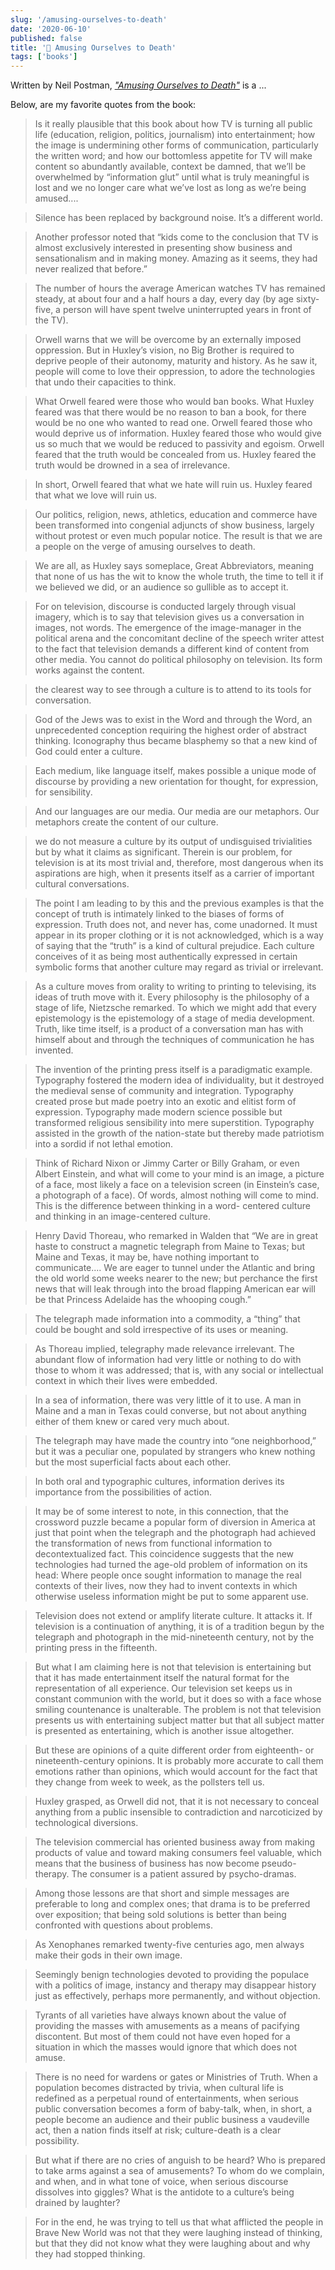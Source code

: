 ```yaml
---
slug: '/amusing-ourselves-to-death'
date: '2020-06-10'
published: false
title: '📖 Amusing Ourselves to Death'
tags: ['books']
---
```


Written by Neil Postman, _<a href='https://amzn.eu/jbtJbrh' target='_blank'>"Amusing Ourselves to Death"</a>_ is a ...

Below, are my favorite quotes from the book:

> Is it really plausible that this book about how TV is turning all public life (education, religion, politics, journalism) into entertainment; how the image is undermining other forms of communication, particularly the written word; and how our bottomless appetite for TV will make content so abundantly available, context be damned, that we’ll be overwhelmed by “information glut” until what is truly meaningful is lost and we no longer care what we’ve lost as long as we’re being amused....

> Silence has been replaced by background noise. It’s a different world.

> Another professor noted that “kids come to the conclusion that TV is almost exclusively interested in presenting show business and sensationalism and in making money. Amazing as it seems, they had never realized that before.”

> The number of hours the average American watches TV has remained steady, at about four and a half hours a day, every day (by age sixty-five, a person will have spent twelve uninterrupted years in front of the TV).

> Orwell warns that we will be overcome by an externally imposed oppression. But in Huxley’s vision, no Big Brother is required to deprive people of their autonomy, maturity and history. As he saw it, people will come to love their oppression, to adore the technologies that undo their capacities to think.

> What Orwell feared were those who would ban books. What Huxley feared was that there would be no reason to ban a book, for there would be no one who wanted to read one. Orwell feared those who would deprive us of information. Huxley feared those who would give us so much that we would be reduced to passivity and egoism. Orwell feared that the truth would be concealed from us. Huxley feared the truth would be drowned in a sea of irrelevance.

> In short, Orwell feared that what we hate will ruin us. Huxley feared that what we love will ruin us.

> Our politics, religion, news, athletics, education and commerce have been transformed into congenial adjuncts of show business, largely without protest or even much popular notice. The result is that we are a people on the verge of amusing ourselves to death.

> We are all, as Huxley says someplace, Great Abbreviators, meaning that none of us has the wit to know the whole truth, the time to tell it if we believed we did, or an audience so gullible as to accept it.

> For on television, discourse is conducted largely through visual imagery, which is to say that television gives us a conversation in images, not words. The emergence of the image-manager in the political arena and the concomitant decline of the speech writer attest to the fact that television demands a different kind of content from other media. You cannot do political philosophy on television. Its form works against the content.

> the clearest way to see through a culture is to attend to its tools for conversation.

> God of the Jews was to exist in the Word and through the Word, an unprecedented conception requiring the highest order of abstract thinking. Iconography thus became blasphemy so that a new kind of God could enter a culture.

> Each medium, like language itself, makes possible a unique mode of discourse by providing a new orientation for thought, for expression, for sensibility.

> And our languages are our media. Our media are our metaphors. Our metaphors create the content of our culture.

> we do not measure a culture by its output of undisguised trivialities but by what it claims as significant. Therein is our problem, for television is at its most trivial and, therefore, most dangerous when its aspirations are high, when it presents itself as a carrier of important cultural conversations.

> The point I am leading to by this and the previous examples is that the concept of truth is intimately linked to the biases of forms of expression. Truth does not, and never has, come unadorned. It must appear in its proper clothing or it is not acknowledged, which is a way of saying that the “truth” is a kind of cultural prejudice. Each culture conceives of it as being most authentically expressed in certain symbolic forms that another culture may regard as trivial or irrelevant.

> As a culture moves from orality to writing to printing to televising, its ideas of truth move with it. Every philosophy is the philosophy of a stage of life, Nietzsche remarked. To which we might add that every epistemology is the epistemology of a stage of media development. Truth, like time itself, is a product of a conversation man has with himself about and through the techniques of communication he has invented.

> The invention of the printing press itself is a paradigmatic example. Typography fostered the modern idea of individuality, but it destroyed the medieval sense of community and integration. Typography created prose but made poetry into an exotic and elitist form of expression. Typography made modern science possible but transformed religious sensibility into mere superstition. Typography assisted in the growth of the nation-state but thereby made patriotism into a sordid if not lethal emotion.

> Think of Richard Nixon or Jimmy Carter or Billy Graham, or even Albert Einstein, and what will come to your mind is an image, a picture of a face, most likely a face on a television screen (in Einstein’s case, a photograph of a face). Of words, almost nothing will come to mind. This is the difference between thinking in a word- centered culture and thinking in an image-centered culture.

> Henry David Thoreau, who remarked in Walden that “We are in great haste to construct a magnetic telegraph from Maine to Texas; but Maine and Texas, it may be, have nothing important to communicate.... We are eager to tunnel under the Atlantic and bring the old world some weeks nearer to the new; but perchance the first news that will leak through into the broad flapping American ear will be that Princess Adelaide has the whooping cough.”

> The telegraph made information into a commodity, a “thing” that could be bought and sold irrespective of its uses or meaning.

> As Thoreau implied, telegraphy made relevance irrelevant. The abundant flow of information had very little or nothing to do with those to whom it was addressed; that is, with any social or intellectual context in which their lives were embedded.

> In a sea of information, there was very little of it to use. A man in Maine and a man in Texas could converse, but not about anything either of them knew or cared very much about.

> The telegraph may have made the country into “one neighborhood,” but it was a peculiar one, populated by strangers who knew nothing but the most superficial facts about each other.

> In both oral and typographic cultures, information derives its importance from the possibilities of action.

> It may be of some interest to note, in this connection, that the crossword puzzle became a popular form of diversion in America at just that point when the telegraph and the photograph had achieved the transformation of news from functional information to decontextualized fact. This coincidence suggests that the new technologies had turned the age-old problem of information on its head: Where people once sought information to manage the real contexts of their lives, now they had to invent contexts in which otherwise useless information might be put to some apparent use.

> Television does not extend or amplify literate culture. It attacks it. If television is a continuation of anything, it is of a tradition begun by the telegraph and photograph in the mid-nineteenth century, not by the printing press in the fifteenth.

> But what I am claiming here is not that television is entertaining but that it has made entertainment itself the natural format for the representation of all experience. Our television set keeps us in constant communion with the world, but it does so with a face whose smiling countenance is unalterable. The problem is not that television presents us with entertaining subject matter but that all subject matter is presented as entertaining, which is another issue altogether.

> But these are opinions of a quite different order from eighteenth- or nineteenth-century opinions. It is probably more accurate to call them emotions rather than opinions, which would account for the fact that they change from week to week, as the pollsters tell us.

> Huxley grasped, as Orwell did not, that it is not necessary to conceal anything from a public insensible to contradiction and narcoticized by technological diversions.

> The television commercial has oriented business away from making products of value and toward making consumers feel valuable, which means that the business of business has now become pseudo-therapy. The consumer is a patient assured by psycho-dramas.

> Among those lessons are that short and simple messages are preferable to long and complex ones; that drama is to be preferred over exposition; that being sold solutions is better than being confronted with questions about problems.

> As Xenophanes remarked twenty-five centuries ago, men always make their gods in their own image.

> Seemingly benign technologies devoted to providing the populace with a politics of image, instancy and therapy may disappear history just as effectively, perhaps more permanently, and without objection.

> Tyrants of all varieties have always known about the value of providing the masses with amusements as a means of pacifying discontent. But most of them could not have even hoped for a situation in which the masses would ignore that which does not amuse.

> There is no need for wardens or gates or Ministries of Truth. When a population becomes distracted by trivia, when cultural life is redefined as a perpetual round of entertainments, when serious public conversation becomes a form of baby-talk, when, in short, a people become an audience and their public business a vaudeville act, then a nation finds itself at risk; culture-death is a clear possibility.

> But what if there are no cries of anguish to be heard? Who is prepared to take arms against a sea of amusements? To whom do we complain, and when, and in what tone of voice, when serious discourse dissolves into giggles? What is the antidote to a culture’s being drained by laughter?

> For in the end, he was trying to tell us that what afflicted the people in Brave New World was not that they were laughing instead of thinking, but that they did not know what they were laughing about and why they had stopped thinking.
